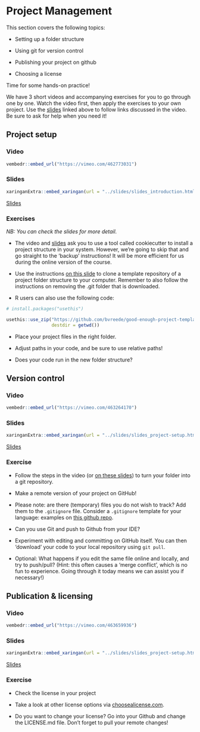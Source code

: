 # Project Management

This section covers the following topics:

* Setting up a folder structure

* Using git for version control

* Publishing your project on github

* Choosing a license

Time for some hands-on practice!

We have 3 short videos and accompanying exercises for you to go through one by one.
Watch the video first, then apply the exercises to your own project.
Use the [slides](../slides/slides_project-setup.html) linked above to follow links discussed in the video.
Be sure to ask for help when you need it!

## Project setup

### Video

```r
vembedr::embed_url("https://vimeo.com/462773031")
```

### Slides

```r
xaringanExtra::embed_xaringan(url = "../slides/slides_introduction.html", ratio = "4:3")
```

[Slides](../slides/slides_project-setup.html#3)

### Exercises

_NB: You can check the slides for more detail._

* The video and [slides](../slides/slides_project-setup.html#4) ask you to use a tool called cookiecutter to install a project structure in your system. However, we're going to skip that and go straight to the 'backup' instructions! It will be more efficient for us during the online version of the course.

* Use the instructions [on this slide](../slides/slides_project-setup.html#6) to clone a template repository of a project folder structure to your computer. Remember to also follow the instructions on removing the .git folder that is downloaded.

* R users can also use the following code:

```r

# install.packages("usethis")

usethis::use_zip("https://github.com/bvreede/good-enough-project-template/archive/refs/heads/master.zip",
                 destdir = getwd())
```


* Place your project files in the right folder.

* Adjust paths in your code, and be sure to use relative paths!

* Does your code run in the new folder structure?

## Version control

### Video

```r
vembedr::embed_url("https://vimeo.com/463264170")
```

### Slides

```r
xaringanExtra::embed_xaringan(url = "../slides/slides_project-setup.html#15", ratio = "4:3")
```
[Slides](../slides/slides_project-setup.html#15)

### Exercise

* Follow the steps in the video (or [on these slides](../slides/slides_project-setup.html#17)) to turn your folder into a git repository.

* Make a remote version of your project on GitHub!

* Please note: are there (temporary) files you do not wish to track?
  Add them to the `.gitignore` file.
  Consider a `.gitignore` template for your language: examples on [this github repo](https://github.com/github/gitignore).

* Can you use Git and push to Github from your IDE?

* Experiment with editing and committing on GitHub itself. You can then 'download' your code to your local repository using `git pull`.

* Optional: What happens if you edit the same file online and locally, and try to push/pull?
  (Hint: this often causes a 'merge conflict', which is no fun to experience.
  Going through it today means we can assist you if necessary!)

## Publication & licensing

### Video

```r
vembedr::embed_url("https://vimeo.com/463659936")
```

### Slides

```r
xaringanExtra::embed_xaringan(url = "../slides/slides_project-setup.html#9", ratio = "4:3")
```
[Slides](../slides/slides_project-setup.html#9)

### Exercise

* Check the license in your project

* Take a look at other license options via [choosealicense.com](https://choosealicense.com/).

* Do you want to change your license? Go into your Github and change the LICENSE.md file. Don't forget to pull your remote changes!

